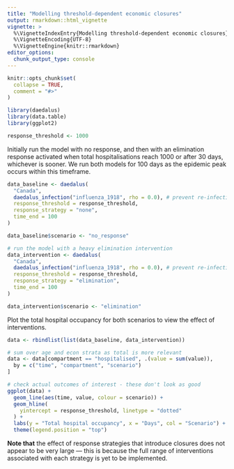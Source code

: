```yaml
---
title: "Modelling threshold-dependent economic closures"
output: rmarkdown::html_vignette
vignette: >
  %\VignetteIndexEntry{Modelling threshold-dependent economic closures}
  %\VignetteEncoding{UTF-8}
  %\VignetteEngine{knitr::rmarkdown}
editor_options: 
  chunk_output_type: console
---
```


```r
knitr::opts_chunk$set(
  collapse = TRUE,
  comment = "#>"
)
```

```r
library(daedalus)
library(data.table)
library(ggplot2)

response_threshold <- 1000
```

Initially run the model with no response, and then with an elimination response activated when total hospitalisations reach 1000 or after 30 days, whichever is sooner.
We run both models for 100 days as the epidemic peak occurs within this timeframe.

```r
data_baseline <- daedalus(
  "Canada",
  daedalus_infection("influenza_1918", rho = 0.0), # prevent re-infection
  response_threshold = response_threshold,
  response_strategy = "none",
  time_end = 100
)

data_baseline$scenario <- "no_response"
```


```r
# run the model with a heavy elimination intervention
data_intervention <- daedalus(
  "Canada",
  daedalus_infection("influenza_1918", rho = 0.0), # prevent re-infection
  response_threshold = response_threshold,
  response_strategy = "elimination",
  time_end = 100
)

data_intervention$scenario <- "elimination"
```

Plot the total hospital occupancy for both scenarios to view the effect of interventions.

```r
data <- rbindlist(list(data_baseline, data_intervention))
```

```r
# sum over age and econ strata as total is more relevant
data <- data[compartment == "hospitalised", .(value = sum(value)),
  by = c("time", "compartment", "scenario")
]

# check actual outcomes of interest - these don't look as good
ggplot(data) +
  geom_line(aes(time, value, colour = scenario)) +
  geom_hline(
    yintercept = response_threshold, linetype = "dotted"
  ) +
  labs(y = "Total hospital occupancy", x = "Days", col = "Scenario") +
  theme(legend.position = "top")
```

**Note that** the effect of response strategies that introduce closures does not appear to be very large --- this is because the full range of interventions associated with each strategy is yet to be implemented.
